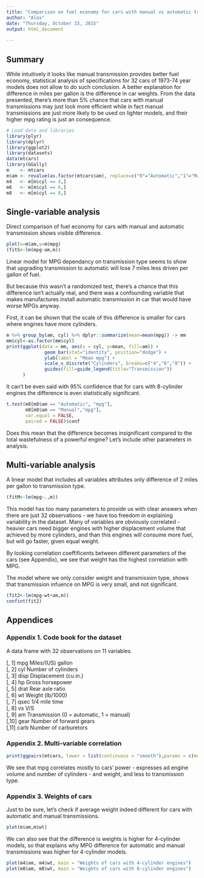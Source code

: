 ```yaml
---
title: "Comparison on fuel economy for cars with manual vs automatic transmission"
author: "Alex"
date: "Thursday, October 15, 2015"
output: html_document
       
---
```


## Summary

While intuitively it looks like manual transmission provides better fuel
economy, statistical analysis of specifications for 32 cars of 1973-74 year
models does not allow to do such conclusion. A better explanation for
difference in miles per gallon is the difference in car weights.
From the data presented, there's more than 5% chance that cars with manual
transmissions may just look more efficient while in fact manual transmissions
are just more likely
to be used on lighter models, and their higher mpg rating is just
an consequence.

```r
# Load data and libraries
library(plyr)
library(dplyr)
library(ggplot2)
library(datasets)
data(mtcars)
library(GGally)
m    <- mtcars
m$am <- revalue(as.factor(mtcars$am), replace=c("0"="Automatic","1"="Manual"))
m4   <- m[m$cyl == 4,]
m6   <- m[m$cyl == 6,]
m8   <- m[m$cyl == 8,]
```

## Single-variable analysis

Direct comparison of fuel economy for cars with manual and automatic
transmission shows visible difference.

```r
plot(x=m$am,y=m$mpg)
(fitS<-lm(mpg~am,m))
```

Linear model for MPG dependancy on transmission type seems to show that
upgrading transmission to automatic will lose 7 miles less driven per gallon
of fuel.

But because this wasn't a randomized test, there's a chance that this
difference isn't actually real, and there was a confounding variable that
makes manufactures install automatic transmission in car that would have worse
MPGs anyway.

First, it can be shown that the scale of this difference is smaller for cars
where engines have more cylinders.

```r
m %>% group_by(am, cyl) %>% dplyr::summarize(mean=mean(mpg)) -> mm
mm$cyl<-as.factor(mm$cyl)
print(ggplot(data = mm, aes(x = cyl, y=mean, fill=am)) +
              geom_bar(stat="identity", position="dodge") +
              ylab(label = "Mean mpg") +
              scale_x_discrete("Cylinders", breaks=c("4","6","8")) +
              guides(fill=guide_legend(title="Transmission"))
      )
```

It can't be even said with 95% confidence that for cars with 8-cylinder engines
the difference is even statistically significant.

```r
t.test(m8[m8$am == "Automatic", "mpg"],
       m8[m8$am == "Manual","mpg"],
       var.equal = FALSE,
       paired = FALSE)$conf
```

Does this mean that the difference becomes insignificant
compared to the total wastefulness of a powerful engine? Let's include other
parameters in analysis.

## Multi-variable analysis

A linear model that includes all variables attributes only difference of
2 miles per gallon to transmission type.

```r
(fitM<-lm(mpg~.,m))
```

This model has too many parameters to provide us with clear answers when
there are just 32 observations - we have too freedom in explaining variability
in the dataset. Many of variables are obviously correlated - heavier cars
need bigger engines with higher displacement volume that achieved by more
cylinders, and than this engines will consume more fuel, but will go faster,
given equal weight.

By looking
correlation coeffificents between different parameters of the cars
(see Appendix), we see that weight has the highest correlation with MPG.

The model where we only consider weight and transmission type, shows that
transmission infuence on MPG is very small, and not significant.

```r
(fit2<-lm(mpg~wt+am,m))
confint(fit2)
```

## Appendices

### Appendix 1. Code book for the dataset

A data frame with 32 observations on 11 variables.

[, 1]         mpg	 Miles/(US) gallon  
[, 2]	 cyl	 Number of cylinders  
[, 3]	 disp	 Displacement (cu.in.)  
[, 4]	 hp	 Gross horsepower  
[, 5]	 drat	 Rear axle ratio  
[, 6]	 wt	 Weight (lb/1000)  
[, 7]	 qsec	 1/4 mile time  
[, 8]	 vs	 V/S  
[, 9]	 am	 Transmission (0 = automatic, 1 = manual)  
[,10]	 gear	 Number of forward gears  
[,11]	 carb	 Number of carburetors

### Appendix 2. Multi-variable correlation

```r
print(ggpairs(mtcars, lower = list(continuous = "smooth"),params = c(method = "loess")))
```

We see that mpg correlates mostly to cars' power - expresses ad engine volume
and number of cylinders - and weight, and less to transmission type.

### Appendix 3. Weights of cars

Just to be sure, let's check if average weight indeed different for cars with
automatic and manual transmissions.

```r
plot(m$am,m$wt)
```

We can also see that
the difference is weights is higher for 4-cylinder models, so that explains
why MPG difference for automatic and manual transmissions was higher for
4-cylinder models.

```r
plot(m4$am, m4$wt, main = "Weights of cars with 4-cylinder engines")
plot(m8$am, m8$wt, main = "Weights of cars with 8-cylinder engines")
```
